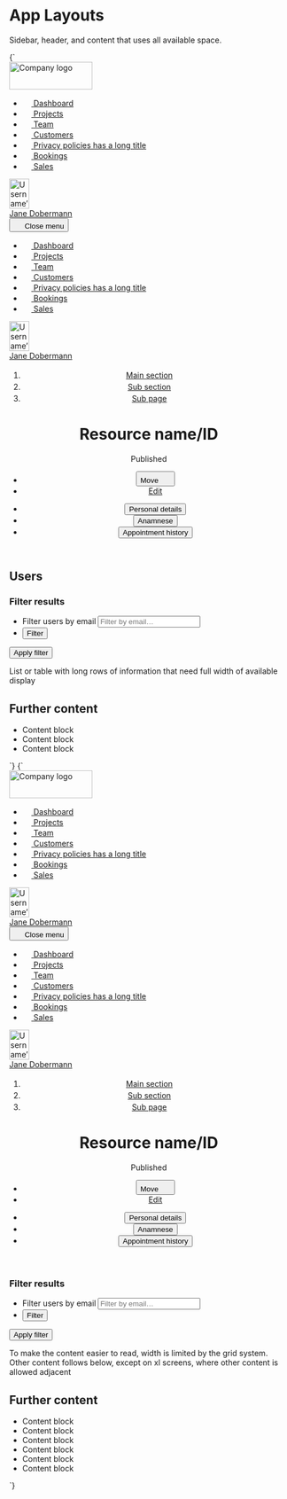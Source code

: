 
<Meta title="UI/App Layouts" />

# App Layouts

Sidebar, header, and content that uses all available space.

<Canvas>
  <Story name="Sidebar, header, fullwidth content" inline={false} height="80vh">
    {`
      <div class="u-flex u-height-100vh">
        <nav class="u-flex">
          <div class="u-hidden o-sidebar--large u-flex-shrink-0 u-bg-grayscale-dark-2 u-padding-m-top u-flex@l u-flex-col">
            <img src="${logoLarge}" width="150" height="50" alt="Company logo" class="u-flex-shrink-0 u-margin-m-left u-margin-m-right u-margin-m-bottom" />
            <ul class="u-flex-grow-1 u-flex-shrink-1 u-overflow-y-auto u-list-none u-flex u-flex-col u-items-stretch u-padding-xs-right u-padding-xs-left">
              <li class="u-margin-xs-bottom u-flex">
                <a href="/" class="a-button a-button--transparent u-flex-grow-1">
                  <svg width="16" height="16" class="a-button-nav__icon a-icon a-icon--l u-margin-s-right u-margin-neg-2xs--left" aria-hidden="true" focusable="false">
                    <use xlink:href="${icons}#icon-home"></use>
                  </svg>
                  Dashboard
                </a>
              </li>
              <li class="u-margin-xs-bottom u-flex">
                <a href="/" class="a-button a-button--transparent u-flex-grow-1" aria-current="page">
                  <svg width="16" height="16" class="a-button-nav__icon a-icon a-icon--l u-margin-s-right u-margin-neg-2xs--left" aria-hidden="true" focusable="false">
                    <use xlink:href="${icons}#icon-filter"></use>
                  </svg>
                  Projects
                </a>
              </li>
              <li class="u-margin-xs-bottom u-flex">
                <a href="/" class="a-button a-button--transparent u-flex-grow-1">
                  <svg width="16" height="16" class="a-button-nav__icon a-icon a-icon--l u-margin-s-right u-margin-neg-2xs--left" aria-hidden="true" focusable="false">
                    <use xlink:href="${icons}#icon-mail"></use>
                  </svg>
                  Team
                </a>
              </li>
              <li class="u-margin-xs-bottom u-flex">
                <a href="/" class="a-button a-button--transparent u-flex-grow-1">
                  <svg width="16" height="16" class="a-button-nav__icon a-icon a-icon--l u-margin-s-right u-margin-neg-2xs--left" aria-hidden="true" focusable="false">
                    <use xlink:href="${icons}#icon-check"></use>
                  </svg>
                  Customers
                </a>
              </li>
              <li class="u-margin-xs-bottom u-flex">
                <a href="/" class="a-button a-button--transparent u-flex-grow-1">
                  <svg width="16" height="16" class="a-button-nav__icon a-icon a-icon--l u-margin-s-right u-margin-neg-2xs--left" aria-hidden="true" focusable="false">
                    <use xlink:href="${icons}#icon-pencil"></use>
                  </svg>
                  <span class="u-truncate">Privacy policies has a long title</span>
                </a>
              </li>
              <li class="u-margin-xs-bottom u-flex">
                <a href="/" class="a-button a-button--transparent u-flex-grow-1">
                  <svg width="16" height="16" class="a-button-nav__icon a-icon a-icon--l u-margin-s-right u-margin-neg-2xs--left" aria-hidden="true" focusable="false">
                    <use xlink:href="${icons}#icon-bin"></use>
                  </svg>
                  Bookings
                </a>
              </li>
              <li class="u-margin-xs-bottom u-flex">
                <a href="/" class="a-button a-button--transparent u-flex-grow-1">
                  <svg width="16" height="16" class="a-button-nav__icon a-icon a-icon--l u-margin-s-right u-margin-neg-2xs--left" aria-hidden="true" focusable="false">
                    <use xlink:href="${icons}#icon-search"></use>
                  </svg>
                  Sales
                </a>
              </li>
            </ul>
            <div class="u-flex-shrink-0 u-padding-xs-y u-margin-xs-left u-margin-xs-right u-border-grayscale-dark-1-top">
              <a href="/" class="a-button a-button--large a-button--secondary">
                <div class="a-button__icon a-avatar">
                  <img src="https://placekitten.com/100/150" width="36" height="54" alt="Username’s avatar" class="a-avatar" />
                </div>
                <span class="a-button__label">Jane Dobermann</span>
              </a>
            </div>
          </div>
          <div class="o-sidebar--small u-bg-grayscale-dark-1 u-flex u-flex-col u-hidden@l">
            <button class="u-flex-shrink-0 a-button a-button--square a-button--secondary u-margin-2xs-left" title="Close menu" aria-controls="navbar-1" aria-expanded="true">
              <svg width="16" height="16" class="a-icon" aria-hidden="true" focusable="false">
                <use xlink:href="${icons}#icon-cross"></use>
              </svg>
              <span class="u-sr-only">Close menu</span>
            </button>
            <ul class="u-flex-grow-1 u-flex-shrink-1 u-overflow-y-auto u-list-none u-flex u-flex-col u-items-stretch u-padding-xs-right u-padding-xs-left">
              <li class="u-margin-xs-bottom u-flex">
                <a href="/" class="a-button a-button--transparent u-flex-grow-1">
                  <svg width="16" height="16" class="a-button-nav__icon a-icon a-icon--l u-margin-s-right u-margin-neg-2xs--left" aria-hidden="true" focusable="false">
                    <use xlink:href="${icons}#icon-home"></use>
                  </svg>
                  Dashboard
                </a>
              </li>
              <li class="u-margin-xs-bottom u-flex">
                <a href="/" class="a-button a-button--transparent u-flex-grow-1" aria-current="page">
                  <svg width="16" height="16" class="a-button-nav__icon a-icon a-icon--l u-margin-s-right u-margin-neg-2xs--left" aria-hidden="true" focusable="false">
                    <use xlink:href="${icons}#icon-filter"></use>
                  </svg>
                  Projects
                </a>
              </li>
              <li class="u-margin-xs-bottom u-flex">
                <a href="/" class="a-button a-button--transparent u-flex-grow-1">
                  <svg width="16" height="16" class="a-button-nav__icon a-icon a-icon--l u-margin-s-right u-margin-neg-2xs--left" aria-hidden="true" focusable="false">
                    <use xlink:href="${icons}#icon-mail"></use>
                  </svg>
                  Team
                </a>
              </li>
              <li class="u-margin-xs-bottom u-flex">
                <a href="/" class="a-button a-button--transparent u-flex-grow-1">
                  <svg width="16" height="16" class="a-button-nav__icon a-icon a-icon--l u-margin-s-right u-margin-neg-2xs--left" aria-hidden="true" focusable="false">
                    <use xlink:href="${icons}#icon-check"></use>
                  </svg>
                  Customers
                </a>
              </li>
              <li class="u-margin-xs-bottom u-flex">
                <a href="/" class="a-button a-button--transparent u-flex-grow-1">
                  <svg width="16" height="16" class="a-button-nav__icon a-icon a-icon--l u-margin-s-right u-margin-neg-2xs--left" aria-hidden="true" focusable="false">
                    <use xlink:href="${icons}#icon-pencil"></use>
                  </svg>
                  <span class="u-truncate">Privacy policies has a long title</span>
                </a>
              </li>
              <li class="u-margin-xs-bottom u-flex">
                <a href="/" class="a-button a-button--transparent u-flex-grow-1">
                  <svg width="16" height="16" class="a-button-nav__icon a-icon a-icon--l u-margin-s-right u-margin-neg-2xs--left" aria-hidden="true" focusable="false">
                    <use xlink:href="${icons}#icon-bin"></use>
                  </svg>
                  Bookings
                </a>
              </li>
              <li class="u-margin-xs-bottom u-flex">
                <a href="/" class="a-button a-button--transparent u-flex-grow-1">
                  <svg width="16" height="16" class="a-button-nav__icon a-icon a-icon--l u-margin-s-right u-margin-neg-2xs--left" aria-hidden="true" focusable="false">
                    <use xlink:href="${icons}#icon-search"></use>
                  </svg>
                  Sales
                </a>
              </li>
            </ul>
            <div class="u-flex-shrink-0 u-padding-xs-y u-margin-xs-left u-margin-xs-right u-border-grayscale-dark-1-top">
              <a href="/" class="a-button a-button--large a-button--secondary">
                <div class="a-button__icon a-avatar">
                  <img src="https://placekitten.com/100/150" width="36" height="54" alt="Username’s avatar" class="a-avatar" />
                </div>
                <span class="a-button__label">Jane Dobermann</span>
              </a>
            </div>
          </div>
        </nav>
        <main class="u-flex-grow-1 u-flex u-flex-col">
          <header class="u-bg-grayscale-light-1 u-padding-l-top u-flex-shrink-0">
            <div class="a-content a-content--full">
              <div class="u-padding-xl-bottom">
                <ol class="u-h6 u-list-none u-flex u-flex-wrap u-items-center">
                  <li class="u-margin-xs-right u-flex u-items-center">
                    <a href="/">Main section</a>
                    <svg width="18" height="18" class="a-icon a-icon--m u-fg-gray u-margin-xs-left" aria-hidden="true" focusable="false" xmlns="http://www.w3.org/2000/svg" viewBox="0 0 100 100">
                      <use xlink:href="${icons}#icon-caret-right"></use>
                    </svg>
                  </li>
                  <li class="u-margin-xs-right u-flex u-items-center">
                    <a href="/">Sub section</a>
                    <svg width="18" height="18" class="a-icon a-icon--m u-fg-gray u-margin-xs-left" aria-hidden="true" focusable="false" xmlns="http://www.w3.org/2000/svg" viewBox="0 0 100 100">
                      <use xlink:href="${icons}#icon-caret-right"></use>
                    </svg>
                  </li>
                  <li class="u-margin-xs-right u-flex u-items-center">
                    <a href="/">Sub page</a>
                    <svg width="18" height="18" class="a-icon a-icon--m u-fg-gray u-margin-xs-left" aria-hidden="true" focusable="false" xmlns="http://www.w3.org/2000/svg" viewBox="0 0 100 100">
                      <use xlink:href="${icons}#icon-caret-right"></use>
                    </svg>
                  </li>
                </ol>
                <div class="u-flex u-justify-between u-flex-wrap u-items-center">
                  <div class="u-flex u-flex-wrap u-items-center">
                    <h1 class="u-margin-m-right u-break-text">Resource name/ID</h1>
                    <div class="u-flex-shrink-0 u-margin-m-bottom">
                      <span class="a-badge a-badge--text u-font-medium">Published</span>
                    </div>
                  </div>
                  <ul class="u-list-none u-flex u-flex-wrap">
                    <li class="u-margin-s-right u-margin-m-bottom u-relative@m">
                      <button type="button" class="a-button a-button--secondary" aria-controls="dropdown-1" aria-expanded="false">
                        <span class="a-button__label">Move</span>
                        <svg width="18" height="18" class="a-button__icon a-icon a-icon--m" aria-hidden="true" focusable="false" xmlns="http://www.w3.org/2000/svg" viewBox="0 0 100 100">
                          <use xlink:href="${icons}#icon-caret-down"></use>
                        </svg>
                      </button>
                    </li>
                    <li class="u-margin-m-bottom">
                      <a href="/" class="a-button">Edit</a>
                    </li>
                  </ul>
                </div>
              </div>
              <ul class="u-list-none u-flex u-overflow-x-auto l-items-end a-button--tab-container u-margin-m-bottom" role="tablist" aria-label="Patient data">
                <li class="u-margin-s-right">
                  <button class="a-button a-button--tab" role="tab" aria-selected="true" aria-controls="tab-panel-1" id="tab-1" tabindex="0">
                    Personal details
                  </button>
                </li>
                <li class="u-margin-s-right">
                  <button class="a-button a-button--tab" role="tab" aria-selected="false" aria-controls="tab-panel-2" id="tab-2" tabindex="0">
                    Anamnese
                  </button>
                </li>
                <li class="u-margin-s-right">
                  <button class="a-button a-button--tab" role="tab" aria-selected="false" aria-controls="tab-panel-3" id="tab-3" tabindex="0">
                    Appointment history
                  </button>
                </li>
              </ul>
            </div>
          </header>
          <div class="a-content a-content--full u-padding-l-y u-flex-grow-1 u-overflow-y-auto">
            <h2 class="u-sr-only">Users</h2>
            <form action="" method="POST" role="search" class="u-margin-m-bottom u-flex">
              <h3 class="u-sr-only">Filter results</h3>
              <ul class="o-ui-group u-flex u-list-none">
                <li class="u-flex">
                  <label for="search_users" class="u-sr-only">Filter users by email</label>
                  <input type="search" id="search_users" class="o-ui-group__item u-border-radius-0-tr u-border-radius-0-br" placeholder="Filter by email…" />
                </li>
                <li class="u-flex u-relative">
                  <button type="button" class="a-button a-button--secondary u-border-radius-0-tl u-border-radius-0-bl">
                    Filter
                  </button>
                </li>
              </ul>
              <button class="a-button u-sr-only" type="submit">Apply filter</button>
            </form>
            <div class="a-card u-bg-background u-aspect-ratio u-aspect-ratio-16-9 u-relative u-margin-xl-bottom">
              <div class="u-absolute-center">List or table with long rows of information that need full width of available display</div>
            </div>
            <h2>Further content</h2>
            <ul class="u-list-none u-grid u-grid-cols-2@l u-grid-cols-3@xl u-gap-l u-margin-xl-bottom">
              <li class="a-card u-bg-background u-aspect-ratio u-aspect-ratio-16-9 u-relative">
                <div class="u-absolute-center">Content block</div>
              </li>
              <li class="a-card u-bg-background u-aspect-ratio u-aspect-ratio-16-9 u-relative">
                <div class="u-absolute-center">Content block</div>
              </li>
              <li class="a-card u-bg-background u-aspect-ratio u-aspect-ratio-16-9 u-relative">
                <div class="u-absolute-center">Content block</div>
              </li>
            </ul>
          </div>
        </main>
      </div>
    `}
  </Story>
</Canvas>

<Canvas>
  <Story name="Sidebar, header, small content" inline={false} height="80vh">
    {`
      <div class="u-flex u-height-100vh">
        <nav class="u-flex">
          <div class="u-hidden o-sidebar--large u-flex-shrink-0 u-bg-grayscale-dark-2 u-padding-m-top u-flex@l u-flex-col">
            <img src="${logoLarge}" width="150" height="50" alt="Company logo" class="u-flex-shrink-0 u-margin-m-left u-margin-m-right u-margin-m-bottom" />
            <ul class="u-flex-grow-1 u-flex-shrink-1 u-overflow-y-auto u-list-none u-flex u-flex-col u-items-stretch u-padding-xs-right u-padding-xs-left">
              <li class="u-margin-xs-bottom u-flex">
                <a href="/" class="a-button a-button--transparent u-flex-grow-1">
                  <svg width="16" height="16" class="a-button-nav__icon a-icon a-icon--l u-margin-s-right u-margin-neg-2xs--left" aria-hidden="true" focusable="false">
                    <use xlink:href="${icons}#icon-home"></use>
                  </svg>
                  Dashboard
                </a>
              </li>
              <li class="u-margin-xs-bottom u-flex">
                <a href="/" class="a-button a-button--transparent u-flex-grow-1" aria-current="page">
                  <svg width="16" height="16" class="a-button-nav__icon a-icon a-icon--l u-margin-s-right u-margin-neg-2xs--left" aria-hidden="true" focusable="false">
                    <use xlink:href="${icons}#icon-filter"></use>
                  </svg>
                  Projects
                </a>
              </li>
              <li class="u-margin-xs-bottom u-flex">
                <a href="/" class="a-button a-button--transparent u-flex-grow-1">
                  <svg width="16" height="16" class="a-button-nav__icon a-icon a-icon--l u-margin-s-right u-margin-neg-2xs--left" aria-hidden="true" focusable="false">
                    <use xlink:href="${icons}#icon-mail"></use>
                  </svg>
                  Team
                </a>
              </li>
              <li class="u-margin-xs-bottom u-flex">
                <a href="/" class="a-button a-button--transparent u-flex-grow-1">
                  <svg width="16" height="16" class="a-button-nav__icon a-icon a-icon--l u-margin-s-right u-margin-neg-2xs--left" aria-hidden="true" focusable="false">
                    <use xlink:href="${icons}#icon-check"></use>
                  </svg>
                  Customers
                </a>
              </li>
              <li class="u-margin-xs-bottom u-flex">
                <a href="/" class="a-button a-button--transparent u-flex-grow-1">
                  <svg width="16" height="16" class="a-button-nav__icon a-icon a-icon--l u-margin-s-right u-margin-neg-2xs--left" aria-hidden="true" focusable="false">
                    <use xlink:href="${icons}#icon-pencil"></use>
                  </svg>
                  <span class="u-truncate">Privacy policies has a long title</span>
                </a>
              </li>
              <li class="u-margin-xs-bottom u-flex">
                <a href="/" class="a-button a-button--transparent u-flex-grow-1">
                  <svg width="16" height="16" class="a-button-nav__icon a-icon a-icon--l u-margin-s-right u-margin-neg-2xs--left" aria-hidden="true" focusable="false">
                    <use xlink:href="${icons}#icon-bin"></use>
                  </svg>
                  Bookings
                </a>
              </li>
              <li class="u-margin-xs-bottom u-flex">
                <a href="/" class="a-button a-button--transparent u-flex-grow-1">
                  <svg width="16" height="16" class="a-button-nav__icon a-icon a-icon--l u-margin-s-right u-margin-neg-2xs--left" aria-hidden="true" focusable="false">
                    <use xlink:href="${icons}#icon-search"></use>
                  </svg>
                  Sales
                </a>
              </li>
            </ul>
            <div class="u-flex-shrink-0 u-padding-xs-y u-margin-xs-left u-margin-xs-right u-border-grayscale-dark-1-top">
              <a href="/" class="a-button a-button--large a-button--secondary">
                <div class="a-button__icon a-avatar">
                  <img src="https://placekitten.com/100/150" width="36" height="54" alt="Username’s avatar" class="a-avatar" />
                </div>
                <span class="a-button__label">Jane Dobermann</span>
              </a>
            </div>
          </div>
          <div class="o-sidebar--small u-bg-grayscale-dark-1 u-flex u-flex-col u-hidden@l">
            <button class="u-flex-shrink-0 a-button a-button--square a-button--secondary u-margin-2xs-left" title="Close menu" aria-controls="navbar-1" aria-expanded="true">
              <svg width="16" height="16" class="a-icon" aria-hidden="true" focusable="false">
                <use xlink:href="${icons}#icon-cross"></use>
              </svg>
              <span class="u-sr-only">Close menu</span>
            </button>
            <ul class="u-flex-grow-1 u-flex-shrink-1 u-overflow-y-auto u-list-none u-flex u-flex-col u-items-stretch u-padding-xs-right u-padding-xs-left">
              <li class="u-margin-xs-bottom u-flex">
                <a href="/" class="a-button a-button--transparent u-flex-grow-1">
                  <svg width="16" height="16" class="a-button-nav__icon a-icon a-icon--l u-margin-s-right u-margin-neg-2xs--left" aria-hidden="true" focusable="false">
                    <use xlink:href="${icons}#icon-home"></use>
                  </svg>
                  Dashboard
                </a>
              </li>
              <li class="u-margin-xs-bottom u-flex">
                <a href="/" class="a-button a-button--transparent u-flex-grow-1" aria-current="page">
                  <svg width="16" height="16" class="a-button-nav__icon a-icon a-icon--l u-margin-s-right u-margin-neg-2xs--left" aria-hidden="true" focusable="false">
                    <use xlink:href="${icons}#icon-filter"></use>
                  </svg>
                  Projects
                </a>
              </li>
              <li class="u-margin-xs-bottom u-flex">
                <a href="/" class="a-button a-button--transparent u-flex-grow-1">
                  <svg width="16" height="16" class="a-button-nav__icon a-icon a-icon--l u-margin-s-right u-margin-neg-2xs--left" aria-hidden="true" focusable="false">
                    <use xlink:href="${icons}#icon-mail"></use>
                  </svg>
                  Team
                </a>
              </li>
              <li class="u-margin-xs-bottom u-flex">
                <a href="/" class="a-button a-button--transparent u-flex-grow-1">
                  <svg width="16" height="16" class="a-button-nav__icon a-icon a-icon--l u-margin-s-right u-margin-neg-2xs--left" aria-hidden="true" focusable="false">
                    <use xlink:href="${icons}#icon-check"></use>
                  </svg>
                  Customers
                </a>
              </li>
              <li class="u-margin-xs-bottom u-flex">
                <a href="/" class="a-button a-button--transparent u-flex-grow-1">
                  <svg width="16" height="16" class="a-button-nav__icon a-icon a-icon--l u-margin-s-right u-margin-neg-2xs--left" aria-hidden="true" focusable="false">
                    <use xlink:href="${icons}#icon-pencil"></use>
                  </svg>
                  <span class="u-truncate">Privacy policies has a long title</span>
                </a>
              </li>
              <li class="u-margin-xs-bottom u-flex">
                <a href="/" class="a-button a-button--transparent u-flex-grow-1">
                  <svg width="16" height="16" class="a-button-nav__icon a-icon a-icon--l u-margin-s-right u-margin-neg-2xs--left" aria-hidden="true" focusable="false">
                    <use xlink:href="${icons}#icon-bin"></use>
                  </svg>
                  Bookings
                </a>
              </li>
              <li class="u-margin-xs-bottom u-flex">
                <a href="/" class="a-button a-button--transparent u-flex-grow-1">
                  <svg width="16" height="16" class="a-button-nav__icon a-icon a-icon--l u-margin-s-right u-margin-neg-2xs--left" aria-hidden="true" focusable="false">
                    <use xlink:href="${icons}#icon-search"></use>
                  </svg>
                  Sales
                </a>
              </li>
            </ul>
            <div class="u-flex-shrink-0 u-padding-xs-y u-margin-xs-left u-margin-xs-right u-border-grayscale-dark-1-top">
              <a href="/" class="a-button a-button--large a-button--secondary">
                <div class="a-button__icon a-avatar">
                  <img src="https://placekitten.com/100/150" width="36" height="54" alt="Username’s avatar" class="a-avatar" />
                </div>
                <span class="a-button__label">Jane Dobermann</span>
              </a>
            </div>
          </div>
        </nav>
        <main class="u-flex-grow-1 u-flex u-flex-col">
          <header class="u-bg-grayscale-light-1u-padding-l-top u-flex-shrink-0">
            <div class="a-content a-content--full">
              <div class="u-padding-xl-bottom">
                <ol class="u-h6 u-list-none u-flex u-flex-wrap u-items-center">
                  <li class="u-margin-xs-right u-flex u-items-center">
                    <a href="/">Main section</a>
                    <svg width="18" height="18" class="a-icon a-icon--m u-fg-gray u-margin-xs-left" aria-hidden="true" focusable="false" xmlns="http://www.w3.org/2000/svg" viewBox="0 0 100 100">
                      <use xlink:href="${icons}#icon-caret-right"></use>
                    </svg>
                  </li>
                  <li class="u-margin-xs-right u-flex u-items-center">
                    <a href="/">Sub section</a>
                    <svg width="18" height="18" class="a-icon a-icon--m u-fg-gray u-margin-xs-left" aria-hidden="true" focusable="false" xmlns="http://www.w3.org/2000/svg" viewBox="0 0 100 100">
                      <use xlink:href="${icons}#icon-caret-right"></use>
                    </svg>
                  </li>
                  <li class="u-margin-xs-right u-flex u-items-center">
                    <a href="/">Sub page</a>
                    <svg width="18" height="18" class="a-icon a-icon--m u-fg-gray u-margin-xs-left" aria-hidden="true" focusable="false" xmlns="http://www.w3.org/2000/svg" viewBox="0 0 100 100">
                      <use xlink:href="${icons}#icon-caret-right"></use>
                    </svg>
                  </li>
                </ol>
                <div class="u-flex u-justify-between u-flex-wrap u-items-center">
                  <div class="u-flex u-flex-wrap u-items-center">
                    <h1 class="u-margin-m-right u-break-text">Resource name/ID</h1>
                    <div class="u-flex-shrink-0 u-margin-m-bottom">
                      <span class="a-badge a-badge--text u-font-medium">Published</span>
                    </div>
                  </div>
                  <ul class="u-list-none u-flex u-flex-wrap">
                    <li class="u-margin-s-right u-margin-m-bottom u-relative@m">
                      <button type="button" class="a-button a-button--secondary" aria-controls="dropdown-1" aria-expanded="false">
                        <span class="a-button__label">Move</span>
                        <svg width="18" height="18" class="a-button__icon a-icon a-icon--m" aria-hidden="true" focusable="false" xmlns="http://www.w3.org/2000/svg" viewBox="0 0 100 100">
                          <use xlink:href="${icons}#icon-caret-down"></use>
                        </svg>
                      </button>
                    </li>
                    <li class="u-margin-m-bottom">
                      <a href="/" class="a-button">Edit</a>
                    </li>
                  </ul>
                </div>
              </div>
              <ul class="u-list-none u-flex u-overflow-x-auto l-items-end a-button--tab-container u-margin-m-bottom" role="tablist" aria-label="Patient data">
                <li class="u-margin-s-right">
                  <button class="a-button a-button--tab" role="tab" aria-selected="true" aria-controls="tab-panel-1" id="tab-1" tabindex="0">
                    Personal details
                  </button>
                </li>
                <li class="u-margin-s-right">
                  <button class="a-button a-button--tab" role="tab" aria-selected="false" aria-controls="tab-panel-2" id="tab-2" tabindex="0">
                    Anamnese
                  </button>
                </li>
                <li class="u-margin-s-right">
                  <button class="a-button a-button--tab" role="tab" aria-selected="false" aria-controls="tab-panel-3" id="tab-3" tabindex="0">
                    Appointment history
                  </button>
                </li>
              </ul>
            </div>
          </header>
          <div class="u-flex-grow-1 u-overflow-y-auto u-grid u-gap-l u-grid-cols-2@xl a-content a-content--full u-margin-0">
            <div class="u-padding-l-y">
              <form action="" method="POST" role="search" class="u-margin-m-bottom u-flex">
                <h3 class="u-sr-only">Filter results</h3>
                <ul class="o-ui-group u-flex u-list-none">
                  <li class="u-flex">
                    <label for="search_users" class="u-sr-only">Filter users by email</label>
                    <input type="search" id="search_users" class="o-ui-group__item u-border-radius-0-tr u-border-radius-0-br" placeholder="Filter by email…" />
                  </li>
                  <li class="u-flex u-relative">
                    <button type="button" class="a-button a-button--secondary u-border-radius-0-tl u-border-radius-0-bl">
                      Filter
                    </button>
                  </li>
                </ul>
                <button class="a-button u-sr-only" type="submit">Apply filter</button>
              </form>
              <div class="a-card u-bg-background u-aspect-ratio u-aspect-ratio-16-9 u-relative u-margin-xl-bottom">
                <div class="u-absolute-center">
                  To make the content easier to read, width is limited by the grid system. Other content follows below, except on xl screens, where other content is allowed adjacent
                </div>
              </div>
            </div>
            <div class="u-padding-l-y">
              <h2>Further content</h2>
              <ul class="u-list-none u-grid u-grid-cols-2@l u-grid-cols-3@xl u-gap-l u-margin-xl-bottom">
                <li class="a-card u-bg-background u-aspect-ratio u-aspect-ratio-16-9 u-relative">
                  <div class="u-absolute-center">Content block</div>
                </li>
                <li class="a-card u-bg-background u-aspect-ratio u-aspect-ratio-16-9 u-relative">
                  <div class="u-absolute-center">Content block</div>
                </li>
                <li class="a-card u-bg-background u-aspect-ratio u-aspect-ratio-16-9 u-relative">
                  <div class="u-absolute-center">Content block</div>
                </li>
                <li class="a-card u-bg-background u-aspect-ratio u-aspect-ratio-16-9 u-relative">
                  <div class="u-absolute-center">Content block</div>
                </li>
                <li class="a-card u-bg-background u-aspect-ratio u-aspect-ratio-16-9 u-relative">
                  <div class="u-absolute-center">Content block</div>
                </li>
                <li class="a-card u-bg-background u-aspect-ratio u-aspect-ratio-16-9 u-relative">
                  <div class="u-absolute-center">Content block</div>
                </li>
              </ul>
            </div>
          </div>
        </main>
      </div>
    `}
  </Story>
</Canvas>
